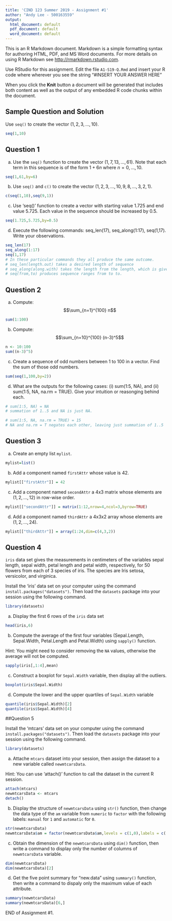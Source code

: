 ---
title: 'CIND 123 Summer 2019 - Assignment #1'
author: "Andy Lee - 500163559"
output:
  html_document: default
  pdf_document: default
  word_document: default
---

This is an R Markdown document. Markdown is a simple formatting syntax for authoring HTML, PDF, and MS Word documents. For more details on using R Markdown see <http://rmarkdown.rstudio.com>.

Use RStudio for this assignment. 
Edit the file `A1-S19-Q.Rmd` and insert your R code where wherever you see the string "#INSERT YOUR ANSWER HERE"

When you click the **Knit** button a document will be generated that includes both content as well as the output of any embedded R code chunks within the document. 

## Sample Question and Solution

Use `seq()` to create the vector $(1,2,3,\ldots,10)$.

```{r}
seq(1,10)
```

## Question 1

a) Use the `seq()` function to create the vector $(1, 7, 13, \ldots, 61)$. Note that each term in this sequence is of the form 
$1 + 6n$ where $n = 0, \ldots, 10$.

```{r}
seq(1,61,by=6)
```

b) Use `seq()` and `c()` to create the vector $(1, 2, 3, \ldots, 10, 9, 8, \ldots, 3, 2, 1)$.

```{r}
c(seq(1,10),seq(9,1))
```

c) Use 'seq()' function to create a vector with starting value 1.725 and end value 5.725. Each value in the sequence should be increased by 0.5. 

```{r}
seq(1.725,5.725,by=0.5)
```

d) Execute the following commands: seq_len(17), seq_along(1:17), seq(1,17). Write your observations. 
```{r}
seq_len(17)
seq_along(1:17)
seq(1,17)
# In these particular commands they all produce the same outcome.
# seq_len(length.out) takes a desired length of sequence
# seq_along(along.with) takes the length from the length, which is given 1 to 17.
# seq(from,to) produces sequence ranges from to to.
```

## Question 2

a) Compute: $$\sum_{n=1}^{100} n$$

```{r}
sum(1:100)
```

b) Compute: $$\sum_{n=10}^{100} (n-3)^5$$

```{r}
n <- 10:100
sum((n-3)^5)
```

c) Create a sequence of odd numbers between 1 to 100 in a vector. Find the sum of those odd numbers. 

```{r}
sum(seq(1,100,by=2))
```

d)  What are the outputs for the following cases: (i) sum(1:5, NA), and (ii) sum(1:5, NA, na.rm = TRUE). Give your intuition or reasonging behind each. 

```{r}
# sum(1:5, NA) = NA
# summation of 1..5 and NA is just NA.

# sum(1:5, NA, na.rm = TRUE) = 15
# NA and na.rm = T negates each other, leaving just summation of 1..5

```

## Question 3

a) Create an empty list `mylist`.

```{r}
mylist=list()
```

b) Add a component named `firstAttr` whose value is 42.

```{r}
mylist[["firstAttr"]] = 42
```


c) Add a component named `secondAttr` a 4x3 matrix whose elements are $(1,2,\ldots,12)$ in row-wise order.

```{r}
mylist[["secondAttr"]] = matrix(1:12,nrow=4,ncol=3,byrow=TRUE)
```

d) Add a component named `thirdAttr` a 4x3x2 array whose elements are $(1,2,\ldots,24)$.

```{r}
mylist[["thirdAttr"]] = array(1:24,dim=c(4,3,2))
```

## Question 4
`iris` data set gives the measurements in centimeters of the variables sepal length, sepal width, petal length and petal width, respectively, for 50 flowers from each of 3 species of iris. The species are Iris setosa, versicolor, and virginica.

Install the 'iris' data set on your computer using the command `install.packages("datasets")`. Then load the `datasets` package into your session using the following command.
```{r}
library(datasets)
```

a) Display the first 6 rows of the `iris` data set

```{r}
head(iris,6)
```

b) Compute the average of the first four variables (Sepal.Length, Sepal.Width, Petal.Length and Petal.Width) using `sapply()` function.

Hint: You might need to consider removing the `NA` values, otherwise the average will not be computed.
```{r}
sapply(iris[,1:4],mean)
```


c) Construct a boxplot for `Sepal.Width` variable, then display all the outliers.
```{r}
boxplot(iris$Sepal.Width)
```

d) Compute the lower and the upper quartiles of `Sepal.Width` variable
```{r}
quantile(iris$Sepal.Width)[2]
quantile(iris$Sepal.Width)[4]
```

##Question 5

Install the 'mtcars' data set on your computer using the command `install.packages("datasets")`. Then load the `datasets` package into your session using the following command.
```{r}
library(datasets)
```

a) Attache `mtcars` dataset into your session, then assign the dataset to a new variable called `newmtcarsData`. 

Hint: You can use 'attach()' function to call the dataset in the current R session. 
```{r}
attach(mtcars)
newmtcarsData <- mtcars
detach()
```

b) Display the structure of `newmtcarsData` using `str()` function, then change the data type of the `am` variable from `numeric` to `factor` with the following labels: `manual` for `1` and `automatic` for `0`.
 
```{r}
str(newmtcarsData)
newmtcarsData$am = factor(newmtcarsData$am,levels = c(1,0),labels = c('manual','automatic'))
```

c) Obtain the dimension of the `newmtcarsData` using `dim()` function, then write a command to display only the number of columns of `newmtcarsData` variable.

```{r}
dim(newmtcarsData)
dim(newmtcarsData)[2]
```


d) Get the five point summary for "new.data" using `summary()` function, then write a command to dispaly only the maximum value of each attribute. 

```{r}
summary(newmtcarsData)
summary(newmtcarsData)[6,]
```

END of Assignment #1.
